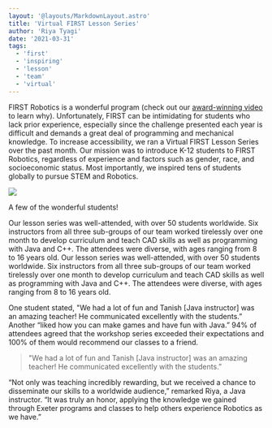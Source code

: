 ```yaml
---
layout: '@layouts/MarkdownLayout.astro'
title: 'Virtual FIRST Lesson Series'
author: 'Riya Tyagi'
date: '2021-03-31'
tags:
  - 'first'
  - 'inspiring'
  - 'lesson'
  - 'team'
  - 'virtual'
---
```


FIRST Robotics is a wonderful program (check out our [award-winning video](https://www.youtube.com/watch?v=FzZ22lPp31k&ab_channel=100%25Electronica) to learn why). Unfortunately, FIRST can be intimidating for students who lack prior experience, especially since the challenge presented each year is difficult and demands a great deal of programming and mechanical knowledge. To increase accessibility, we ran a Virtual FIRST Lesson Series over the past month. Our mission was to introduce K-12 students to FIRST Robotics, regardless of experience and factors such as gender, race, and socioeconomic status. Most importantly, we inspired tens of students globally to pursue STEM and Robotics.

![](/images/IMG_0019.png)

A few of the wonderful students!

Our lesson series was well-attended, with over 50 students worldwide. Six instructors from all three sub-groups of our team worked tirelessly over one month to develop curriculum and teach CAD skills as well as programming with Java and C++. The attendees were diverse, with ages ranging from 8 to 16 years old. Our lesson series was well-attended, with over 50 students worldwide. Six instructors from all three sub-groups of our team worked tirelessly over one month to develop curriculum and teach CAD skills as well as programming with Java and C++. The attendees were diverse, with ages ranging from 8 to 16 years old.

One student stated, "We had a lot of fun and Tanish \[Java instructor\] was an amazing teacher! He communicated excellently with the students.” Another “liked how you can make games and have fun with Java.” 94% of attendees agreed that the workshop series exceeded their expectations and 100% of them would recommend our classes to a friend.

> "We had a lot of fun and Tanish \[Java instructor\] was an amazing teacher! He communicated excellently with the students.”

“Not only was teaching incredibly rewarding, but we received a chance to disseminate our skills to a worldwide audience,” remarked Riya, a Java instructor. “It was truly an honor, applying the knowledge we gained through Exeter programs and classes to help others experience Robotics as we have.”
